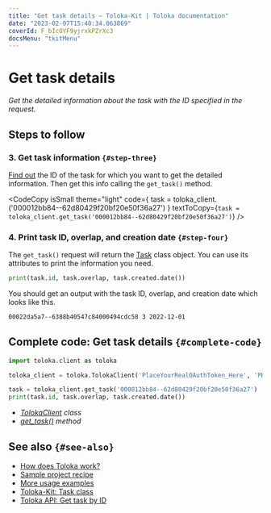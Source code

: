 ```yaml
---
title: "Get task details — Toloka-Kit | Toloka documentation"
date: "2023-02-07T15:40:34.063869"
coverId: F_bIcOYF9yjrxkPZrXc3
docsMenu: "tkitMenu"
---
```



# Get task details

_Get the detailed information about the task with the ID specified in the request._

## Steps to follow

<Import/>

<Instantiate/>

### 3. Get task information `{#step-three}`

[Find out](/docs/toloka-kit/recipes/get-tasks) the ID of the task for which you want to get the detailed information. Then get this info calling the `get_task()` method.

<CodeCopy
  isSmall
  theme="light"
  code={
    <HighlightChildren language="python">
      task = toloka_client.<Term term="get_task"><GetTask/></Term>('000012bb84--62d80429f20bf20e50f36a27')
    </HighlightChildren>
  }
  textToCopy={`task = toloka_client.get_task('000012bb84--62d80429f20bf20e50f36a27')`}
/>

### 4. Print task ID, overlap, and creation date `{#step-four}`

The `get_task()` request will return the [Task](/docs/toloka-kit/reference/toloka.client.task.Task) class object. You can use its attributes to print the information you need.

```python
print(task.id, task.overlap, task.created.date())
```

You should get an output with the task ID, overlap, and creation date which looks like this.

```bash
00022da5a7--6388b40547c84000494cdc58 3 2022-12-01
```

## Complete code: Get task details `{#complete-code}`

```python
import toloka.client as toloka

toloka_client = toloka.TolokaClient('PlaceYourRealOAuthToken_Here', 'PRODUCTION')

task = toloka_client.get_task('000012bb84--62d80429f20bf20e50f36a27')
print(task.id, task.overlap, task.created.date())
```

<Note mode="tip" title="List of classes and methods used in this recipe">

- _[TolokaClient](/docs/toloka-kit/reference/toloka.client.TolokaClient) class_
- _[get_task()](/docs/toloka-kit/reference/toloka.client.TolokaClient.get_task) method_

</Note>

## See also `{#see-also}`

- [How does Toloka work?](/docs/guide/overview)
- [Sample project recipe](/docs/toloka-kit/recipes/learn-basics)
- [More usage examples](/docs/toloka-kit/recipes/use-cases)
- [Toloka-Kit: Task class](/docs/toloka-kit/reference/toloka.client.task.Task)
- [Toloka API: Get task by ID](https://toloka.ai/docs/api/api-reference/#get-/tasks/-id-)
